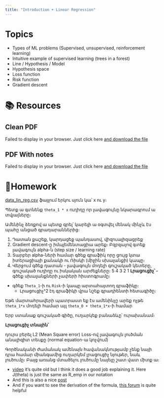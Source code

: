 ```yaml
---
title: "Introduction + Linear Regression"
---
```


# Topics
- Types of ML problems (Supervised, unsupervised, reinforcement learning)
- Intuitive example of supervised learning (trees in a forest)
- Line / Hypothesis / Model
- Hypothesis space
- Loss function
- Risk function
- Gradient descent
  
# 📚 Resources
## Clean PDF
```{=html}
<object data="PDF/L01 Linear Regression.pdf" type="application/pdf" width="100%" height="100%" style="min-height:100vh;">
    <p>Failed to display in your browser.
    Just click here <a href="PDF/L01 Linear Regression.pdf"> and download the file</a></p>
</object>   
```

## PDF With notes
```{=html}	
<object data="PDF\2025\L01 Linear Regression_notes.pdf" type="application/pdf" width="100%" height="100%" style="min-height:100vh;">
    <p>Failed to display in your browser.
    Just click here <a href="PDF\2025\L01 Linear Regression_notes.pdf"> and download the file</a></p>
</object>
```

# 🏡Homework
[data_lin_reg.csv](Homeworks/HW01 Linear Regression + Main Concepts/data_lin_reg.csv) ֆայլում երկու սյուն կա՝ x ու y։ 

Պետք ա գտնենք `theta_1 * x` ուղիղը որ լավագույնը նկարագրում ա տվյալները։

Ամենինչ ձեռքով ա պետք գրել՝ կարելի ա օգտվել մենակ մինչև էս պահը անցած գրադարաններից։

1. Դատան քաշեք, կարդացեք պանդասով, վիզուալիզացրեք
2. Gradient descent-ը իմպլեմենտացիա արեք։ Բզբզալով գտեք լավագույն alpha-ն (step size / learning rate)
3. Տարբեր alpha-ների համար գծեք գրաֆիկ որը ցույց կտա իտերացիայի քանակի ու Ռիսկի (միջին սխալանքի) կապը։
4. Վերջում գծեք դատան - լավագույն մոդելի գուշակած կետերը, գուշակած ուղիղը ու իսկական արժեքները։
5 4 3 2 1
**Լրացուցիչ՝
-** գծեք սխալանքների չափերի հիստոգրամը։
- գծեք `Theta_1`-ի ու `Risk`-ի կապը արտահայտող գրաֆիկը։ 
  - Լրացուցիչ^2 էդ գրաֆիկի վրա նշեք գրադիենտի հետագիծը։


Եթե մարտահրավերի պատրաստ եք էս ամենինչը արեք ոչթե `theta_1*x` մոդելի համար այլ `theta_0 + theta_1*x`-ի համար

Երբ ստանաք գուշակած գիծը, ուղարկեք բանաձևը՝ ուրախանամ։

**Լրացուցիչ տնային՝ **

դուրս բերել L2 (Mean Square error) Loss-ով լավագույն լուծման անալիզիտ տեսքը (normal equation-ա կոչվում)

Գործնականի ժամանակ ամենայն հավանակնությամբ չենք նայի դրա համար միանգամից ուղարկեմ լրացուցիչ նյութեր, նաև լուծումը։ Բայց առանց մտածելու լուծումը նայելը շատ վատ միտք ա։

- [video](https://www.youtube.com/watch?v=NN7mBupK-8o) it's quite old but I think it does a good job explaining it. Here J(theta) is just the same as R_emp in our notation
- And this is also a nice [post](http://mlwiki.org/index.php/Normal_Equation)
- And if you want to see the derivation of the formula, [this forum](https://math.stackexchange.com/questions/4177039/deriving-the-normal-equation-for-linear-regression) is quite helpful  



    
